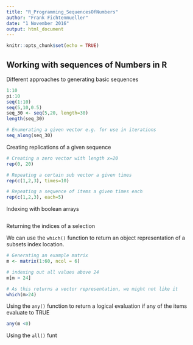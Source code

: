 ```yaml
---
title: "R_Programming_SequencesOfNumbers"
author: "Frank Fichtenmueller"
date: "1 November 2016"
output: html_document
---
```


```r
knitr::opts_chunk$set(echo = TRUE)
```

## Working with sequences of Numbers in R

Different approaches to generating basic sequences
```r
1:10
pi:10
seq(1:10)
seq(5,10,0.5)
seq_30 <- seq(5,20, length=30)
length(seq_30)

# Enumerating a given vector e.g. for use in iterations
seq_along(seq_30)
```

Creating replications of a given sequence
```r
# Creating a zero vector with length x=20
rep(0, 20)

# Repeating a certain sub vector a given times
rep(c(1,2,3), times=10)

# Repeating a sequence of items a given times each
rep(c(1,2,3), each=5)
```

Indexing with boolean arrays
```r

```

Returning the indices of a selection

We can use the `which()` function to return an object representation of a subsets index location.
```r
# Generating an example matrix
m <- matrix(1:60, ncol = 6)

# indexing out all values above 24
m[m > 24]

# As this returns a vector representation, we might not like it
which(m>24)
```

Using the `any()` function to return a logical evaluation if any of the items evaluate to TRUE

```r
any(m <0)
```

Using the `all()` funt

